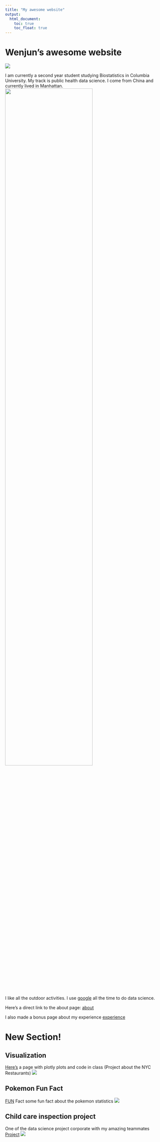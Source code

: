 ```yaml
---
title: "My awesome website"
output: 
  html_document:
    toc: true
    toc_float: true
---
```


# Wenjun's awesome website

![](https://media.giphy.com/media/drXGoW1iudhKw/giphy.gif)


I am currently a second year student studying Biostatistics in Columbia University. My track is public health data science. I come from China and currently lived in Manhattan.
<img src = "image/me.jpeg" style = "width:75%">


I like all the outdoor activities. I use [google](https://www.google.com/) all the time to do data science. 


Here's a direct link to the about page: [about](about.html)


I also made a bonus page about my experience [experience](experience.html)



# New Section!

## Visualization 
[Here's](plotly.html) a page with plotly plots and code in class (Project about the NYC Restaurants) 
![](image/ruby.webp)

## Pokemon Fun Fact
[FUN](Machine_learning.html) Fact some fun fact about the pokemon statistics
![](image/pokemon.png)

## Child care inspection project
One of the data science project corporate with my amazing teammates [Project](https://pl2848.github.io/final_project.github.io/)
![](image/childcare.jpeg)
